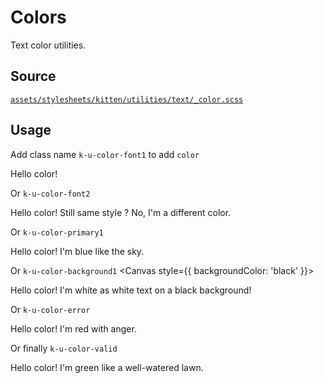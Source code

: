 
<Meta title="Documentation/CSS Utilities/Text/Color" />

# Colors

Text color utilities.

## Source

[`assets/stylesheets/kitten/utilities/text/_color.scss`](https://github.com/KissKissBankBank/kitten/blob/master/assets/stylesheets/kitten/utilities/text/_color.scss)

## Usage

Add class name `k-u-color-font1` to add `color`

<Canvas>
<p className="k-u-color-font1">
  Hello color!
</p>
</Canvas>

Or `k-u-color-font2`
<Canvas>
<p className="k-u-color-font2">
  Hello color! Still same style ? No, I'm a different color.
</p>
</Canvas>

Or `k-u-color-primary1`
<Canvas>
<p className="k-u-color-primary1">
  Hello color! I'm blue like the sky.
</p>
</Canvas>

Or `k-u-color-background1`
<Canvas style={{ backgroundColor: 'black' }}>
<p className="k-u-color-background1">
  Hello color! I'm white as white text on a black background!
</p>
</Canvas>

Or `k-u-color-error`
<Canvas>
<p className="k-u-color-error">
  Hello color! I'm red with anger.
</p>
</Canvas>

Or finally `k-u-color-valid`
<Canvas>
<p className="k-u-color-valid">
  Hello color! I'm green like a well-watered lawn.
</p>
</Canvas>
